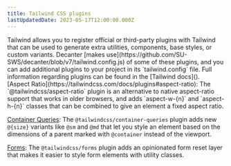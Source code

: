 ```yaml
---
title: Tailwind CSS plugins
lastUpdatedDate: 2023-05-17T12:00:00.000Z
---
```


<Section>
Tailwind allows you to register official or third-party plugins with Tailwind that can be used to generate extra utilities, components, base styles, or custom variants. Decanter [makes use](https://github.com/SU-SWS/decanter/blob/v7/tailwind.config.js) of some of these plugins, and you can add additional plugins to your project in its `tailwind.config` file. Full information regarding plugins can be found in the [Tailwind docs](<https://tailwindcss.com/docs/plugins>).
</Section>

<Section heading="Official Tailwind plugins used in decanter v7">
[Aspect Ratio](https://tailwindcss.com/docs/plugins#aspect-ratio): The `@tailwindcss/aspect-ratio` plugin is an alternative to native aspect-ratio support that works in older browsers, and adds `aspect-w-{n}` and `aspect-h-{n}` classes that can be combined to give an element a fixed aspect ratio.

[Container Queries](https://tailwindcss.com/docs/plugins#container-queries): The `@tailwindcss/container-queries` plugin adds new `@{size}` variants like `@sm` and `@md` that let you style an element based on the dimensions of a parent marked with `@container` instead of the viewport.

[Forms](https://tailwindcss.com/docs/plugins#forms): The `@tailwindcss/forms` plugin adds an opinionated form reset layer that makes it easier to style form elements with utility classes.
</Section>
